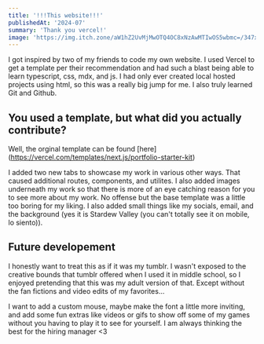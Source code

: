 ```yaml
---
title: '!!!This website!!!'
publishedAt: '2024-07'
summary: 'Thank you vercel!'
image: 'https://img.itch.zone/aW1hZ2UvMjMwOTQ4OC8xNzAwMTIwOS5wbmc=/347x500/PCOTM4.png'
---
```


I got inspired by two of my friends to code my own website. I used Vercel to get a template per their recommendation and had such a blast being able to learn typescript,
css, mdx, and js. I had only ever created local hosted projects using html, so this was a really big jump for me. I also truly learned Git and Github.

## You used a template, but what did you actually contribute?

Well, the orginal template can be found [here] (https://vercel.com/templates/next.js/portfolio-starter-kit)

I added two new tabs to showcase my work in various other ways. That caused additional routes, components, and utilites. I also added images
underneath my work so that there is more of an eye catching reason for you to see more about my work. No offense but the base template was a little too
boring for my liking. I also added small things like my socials, email, and the background (yes it is Stardew Valley (you can't totally see it on mobile, lo siento)).


## Future developement

I honestly want to treat this as if it was my tumblr. I wasn't exposed to the creative bounds that tumblr offered when I used it in middle school, so I enjoyed pretending that
this was my adult version of that. Except without the fan fictions and video edits of my favorites...

I want to add a custom mouse, maybe make the font a little more inviting, and add some fun extras like videos or gifs to
show off some of my games without you having to play it to see for yourself. I am always thinking the best for the hiring manager <3 
